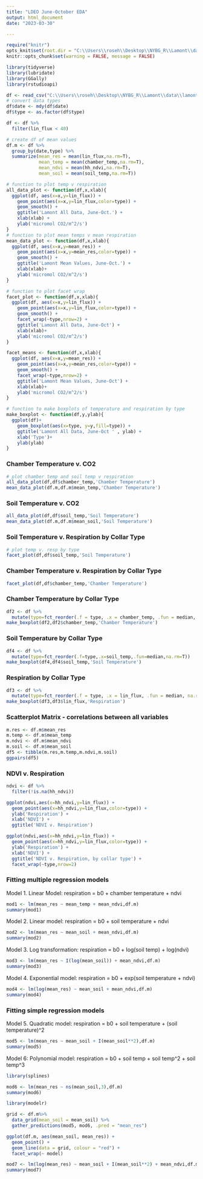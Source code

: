 ```yaml
---
title: "LDEO June-October EDA"
output: html_document
date: "2023-03-30"

---
```


```r

require("knitr")
opts_knit$set(root.dir = "C:\\Users\\roseh\\Desktop\\NYBG_R\\Lamont\\data")
knitr::opts_chunk$set(warning = FALSE, message = FALSE)
```


```r
library(tidyverse)
library(lubridate)
library(GGally)
library(rstudioapi)

```



```r
df <- read_csv("C:\\Users\\roseh\\Desktop\\NYBG_R\\Lamont\\data\\lamont_all_main.csv")
# convert data types
df$date <- mdy(df$date)
df$type <- as.factor(df$type)

df <- df %>%
  filter(lin_flux < 40)

# create df of mean values
df.m <- df %>%
  group_by(date,type) %>%
  summarize(mean_res = mean(lin_flux,na.rm=T),
            mean_temp = mean(chamber_temp,na.rm=T),
            mean_ndvi = mean(hh_ndvi,na.rm=T),
            mean_soil = mean(soil_temp,na.rm=T))

```


```r
# function to plot temp v respiration
all_data_plot <- function(df,x,xlab){
  ggplot(df, aes(x=x,y=lin_flux)) +
    geom_point(aes(x=x,y=lin_flux,color=type)) + 
    geom_smooth() +
    ggtitle('Lamont All Data, June-Oct.') +
    xlab(xlab) +
    ylab('micromol CO2/m^2/s')
}
# function to plot mean temps v mean respiration
mean_data_plot <- function(df,x,xlab){
  ggplot(df, aes(x=x,y=mean_res)) +
    geom_point(aes(x=x,y=mean_res,color=type)) + 
    geom_smooth() +
    ggtitle('Lamont Mean Values, June-Oct.') +
    xlab(xlab)+
    ylab('micromol CO2/m^2/s')
}

# function to plot facet wrap
facet_plot <- function(df,x,xlab){
  ggplot(df, aes(x=x,y=lin_flux)) +
    geom_point(aes(x=x,y=lin_flux,color=type)) + 
    geom_smooth() +
    facet_wrap(~type,nrow=2) +
    ggtitle('Lamont All Data, June-Oct') +
    xlab(xlab)+
    ylab('micromol CO2/m^2/s')
}

facet_means <- function(df,x,xlab){
  ggplot(df, aes(x=x,y=mean_res)) +
    geom_point(aes(x=x,y=mean_res,color=type)) + 
    geom_smooth() +
    facet_wrap(~type,nrow=2) +
    ggtitle('Lamont Mean Values, June-Oct') +
    xlab(xlab)+
    ylab('micromol CO2/m^2/s')
}

```

```r

# function to make boxplots of temperature and respiration by type
make_boxplot <- function(df,y,ylab){
  ggplot(df)+
    geom_boxplot(aes(x=type, y=y,fill=type)) +
    ggtitle('Lamont All Data, June-Oct ' , ylab) +
    xlab('Type')+
    ylab(ylab)
}

```



### Chamber Temperature v. CO2 

```r

# plot chamber temp and soil temp v respiration
all_data_plot(df,df$chamber_temp,'Chamber Temperature')
mean_data_plot(df.m,df.m$mean_temp,'Chamber Temperature')


```

### Soil Temperature v. CO2 

```r

all_data_plot(df,df$soil_temp,'Soil Temperature')
mean_data_plot(df.m,df.m$mean_soil,'Soil Temperature')


```

### Soil Temperature v. Respiration by Collar Type

```r
# plot temp v. resp by type
facet_plot(df,df$soil_temp,'Soil Temperature')

```

### Chamber Temperature v. Respiration by Collar Type

```r
facet_plot(df,df$chamber_temp,'Chamber Temperature')
```

### Chamber Temperature by Collar Type

```r
df2 <- df %>%
  mutate(type=fct_reorder(.f = type, .x = chamber_temp, .fun = median, na.rm = T))
make_boxplot(df2,df2$chamber_temp,'Chamber Temperature')
```

### Soil Temperature by Collar Type

```r

df4 <- df %>%
  mutate(type=fct_reorder(.f=type,.x=soil_temp,.fun=median,na.rm=T))
make_boxplot(df4,df4$soil_temp,'Soil Temperature')

```

### Respiration by Collar Type

```r

df3 <- df %>%
  mutate(type=fct_reorder(.f = type, .x = lin_flux, .fun = median, na.rm = T))
make_boxplot(df3,df3$lin_flux,'Respiration')

```

### Scatterplot Matrix - correlations between all variables

```r
m.res <- df.m$mean_res
m.temp <- df.m$mean_temp
m.ndvi <- df.m$mean_ndvi
m.soil <- df.m$mean_soil
df5 <- tibble(m.res,m.temp,m.ndvi,m.soil)
ggpairs(df5)
```

### NDVI v. Respiration

```r

ndvi <- df %>%
  filter(!is.na(hh_ndvi))

ggplot(ndvi,aes(x=hh_ndvi,y=lin_flux)) +
  geom_point(aes(x=hh_ndvi,y=lin_flux,color=type)) +
  ylab('Respiration') +
  xlab('NDVI') +
  ggtitle('NDVI v. Respiration') 

ggplot(ndvi,aes(x=hh_ndvi,y=lin_flux)) +
  geom_point(aes(x=hh_ndvi,y=lin_flux,color=type)) +
  ylab('Respiration') +
  xlab('NDVI') +
  ggtitle('NDVI v. Respiration, by collar type') +
  facet_wrap(~type,nrow=2)


```



### Fitting multiple regression models

Model 1. Linear Model: respiration = b0 + chamber temperature + ndvi

```r

mod1 <- lm(mean_res ~ mean_temp + mean_ndvi,df.m)
summary(mod1) 

```

Model 2. Linear model: respiration = b0 + soil temperature + ndvi

```r
mod2 <- lm(mean_res ~ mean_soil + mean_ndvi,df.m)
summary(mod2)
```

Model 3. Log transformation: respiration = b0 + log(soil temp) + log(ndvi)

```r

mod3 <- lm(mean_res ~ I(log(mean_soil)) + mean_ndvi,df.m)
summary(mod3) 
```

Model 4. Exponential model: respiration = b0 + exp(soil temperature + ndvi)

```r

mod4 <- lm(log(mean_res) ~ mean_soil + mean_ndvi,df.m) 
summary(mod4)

```

### Fitting simple regression models

Model 5. Quadratic model: respiration = b0 + soil temperature + (soil temperature)^2

```r

mod5 <- lm(mean_res ~ mean_soil + I(mean_soil**2),df.m) 
summary(mod5)
```
Model 6: Polynomial model: respiration = b0 + soil temp + soil temp^2 + soil temp^3

```r
library(splines)

mod6 <- lm(mean_res ~ ns(mean_soil,3),df.m)
summary(mod6)
```
```r
library(modelr)

grid <- df.m%>% 
  data_grid(mean_soil = mean_soil) %>% 
  gather_predictions(mod5, mod6, .pred = "mean_res")

ggplot(df.m, aes(mean_soil, mean_res)) + 
  geom_point() +
  geom_line(data = grid, colour = "red") +
  facet_wrap(~ model)
```
```r
mod7 <- lm(log(mean_res) ~ mean_soil + I(mean_soil**2) + mean_ndvi,df.m)
summary(mod7)
```






